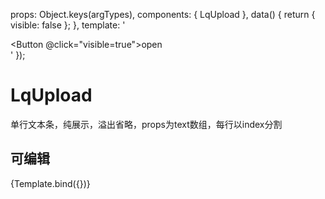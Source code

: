 

<Meta title="第三方组件/上传" component={LqUpload} argTypes={{}} />

  props: Object.keys(argTypes),
  components: { LqUpload },
  data() {
    return {
      visible: false
    };
  },
  template: '<div style="width: 420px"><lq-upload v-bind="$props" v-model="visible"/><Button @click="visible=true">open</Button></div>'
});

# LqUpload
单行文本条，纯展示，溢出省略，props为text数组，每行以index分割

## 可编辑
<Canvas>
  <Story
    name="自由编辑"
    args={{
    }}
  >
    {Template.bind({})}
  </Story>
</Canvas>

<ArgsTable story="自由编辑" />
